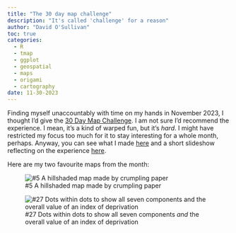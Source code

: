 ```yaml
---
title: "The 30 day map challenge"
description: "It's called 'challenge' for a reason"
author: "David O'Sullivan"
toc: true
categories:
  - R
  - tmap
  - ggplot
  - geospatial
  - maps
  - origami
  - cartography
date: 11-30-2023
---
```


Finding myself unaccountably with time on my hands in November 2023, I thought I'd give the [30 Day Map Challenge](https://30daymapchallenge.com/). I am not sure I'd recommend the experience. I mean, it's a kind of warped fun, but it's _hard_. I might have restricted my focus too much for it to stay interesting for a whole month, perhaps. Anyway, you can see what I made [here](https://dosull.github.io/30-day-maps-2023/) and a short slideshow reflecting on the experience [here](https://dosull.github.io/30-day-maps-2023/maps/maptime/maptime-30-days.html#/title-slide).

Here are my two favourite maps from the month:

![#5 A hillshaded map made by crumpling paper](05-crumpled-paper-hillshade.jpg)

![#27 Dots within dots to show all seven components _and_ the overall value of an index of deprivation](unnamed-chunk-5-1.png)
